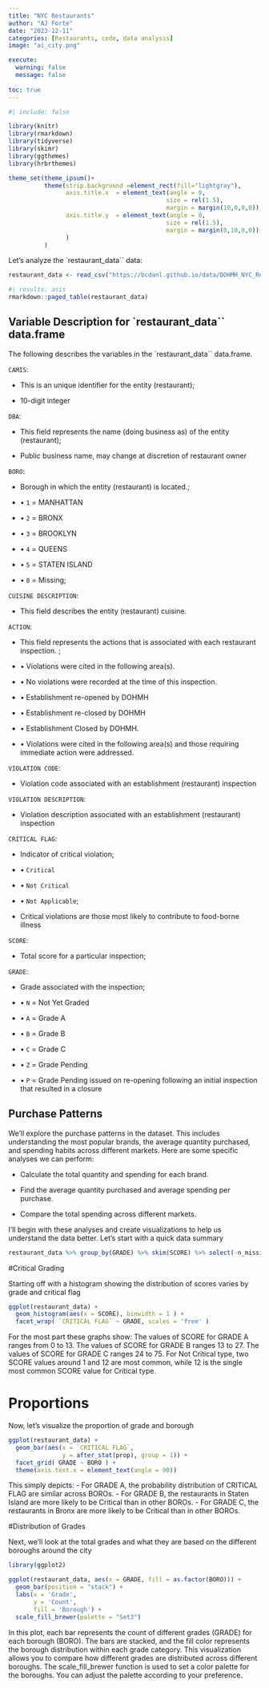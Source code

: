 ```yaml
---
title: "NYC Restaurants"
author: "AJ Forte"
date: "2023-12-11"
categories: [Restaurants, code, data analysis]
image: "ai_city.png"

execute: 
  warning: false
  message: false
  
toc: true
---
```

```r
#| include: false

library(knitr)
library(rmarkdown)
library(tidyverse)
library(skimr)
library(ggthemes)
library(hrbrthemes)

theme_set(theme_ipsum()+
          theme(strip.background =element_rect(fill="lightgray"),
                axis.title.x  = element_text(angle = 0,
                                            size = rel(1.5),
                                            margin = margin(10,0,0,0)),
                axis.title.y  = element_text(angle = 0,
                                            size = rel(1.5),
                                            margin = margin(0,10,0,0))
                )
          )
```

Let's analyze the `restaurant_data`` data:

```r
restaurant_data <- read_csv("https://bcdanl.github.io/data/DOHMH_NYC_Restaurant_Inspection.csv")
```


```r
#| results: asis
rmarkdown::paged_table(restaurant_data) 
```



## Variable Description for `restaurant_data`` data.frame

The following describes the variables in the `restaurant_data`` data.frame.


 `CAMIS`:
 
   -   This is an unique identifier for the entity (restaurant);
   
   -   10-digit integer
   
 `DBA`:
 
   -   This field represents the name (doing business as) of the entity (restaurant);
   
   -   Public business name, may change at discretion of restaurant owner
   
 `BORO`:
 
   -   Borough in which the entity (restaurant) is located.;
   
   -   • `1` = MANHATTAN
   -   • `2` = BRONX
   -   • `3` = BROOKLYN
   -   • `4` = QUEENS
   -   • `5` = STATEN ISLAND
   -   • `0` = Missing;
   
 `CUISINE DESCRIPTION`:
 
   -   This field describes the entity (restaurant) cuisine.
   
 `ACTION`:
 
   -   This field represents the actions that is associated with each restaurant inspection. ;
   
   -   • Violations were cited in the following area(s).
   
   -   • No violations were recorded at the time of this inspection.
   
   -   • Establishment re-opened by DOHMH
   
   -   • Establishment re-closed by DOHMH
   
   -   • Establishment Closed by DOHMH.
   
   -   • Violations were cited in the following area(s) and those requiring immediate action were addressed.
   
 `VIOLATION CODE`:
 
   -   Violation code associated with an establishment (restaurant) inspection
   
 `VIOLATION DESCRIPTION`:
 
   -   Violation description associated with an establishment (restaurant) inspection
   
 `CRITICAL FLAG`:
 
   -   Indicator of critical violation;
   
   -   • `Critical`
   -   • `Not Critical`
   -   • `Not Applicable`;
   
   -   Critical violations are those most likely to contribute to food-borne illness
   
 `SCORE`:
 
   -   Total score for a particular inspection;
   
 `GRADE`:
 
   -   Grade associated with the inspection;
   
   -   • `N` = Not Yet Graded
   -   • `A` = Grade A
   -   • `B` = Grade B
   -   • `C` = Grade C
   -   • `Z` = Grade Pending
   -   • `P` = Grade Pending issued on re-opening following an initial inspection that resulted in a closure


## Purchase Patterns

We'll explore the purchase patterns in the dataset. This includes understanding the most popular brands, the average quantity purchased, and spending habits across different markets. Here are some specific analyses we can perform:

- Calculate the total quantity and spending for each brand.

- Find the average quantity purchased and average spending per purchase.

- Compare the total spending across different markets.

I'll begin with these analyses and create visualizations to help us understand the data better. Let's start with a quick data summary

```r
restaurant_data %>% group_by(GRADE) %>% skim(SCORE) %>% select(-n_missing)
```

#Critical Grading

Starting off with a histogram showing the distribution of scores varies by grade and critical flag

```r
ggplot(restaurant_data) +
  geom_histogram(aes(x = SCORE), binwidth = 1 ) +
  facet_wrap( `CRITICAL FLAG` ~ GRADE, scales = 'free' )
```


For the most part these graphs show:
The values of SCORE for GRADE A ranges from 0 to 13.
The values of SCORE for GRADE B ranges 13 to 27.
The values of SCORE for GRADE C ranges 24 to 75.
For Not Critical type, two SCORE values around 1 and 12 are most common, while 12 is the single most common SCORE value for Critical type.

# Proportions

Now, let's visualize the proportion of grade and borough

```r
ggplot(restaurant_data) +
  geom_bar(aes(x = `CRITICAL FLAG`,
               y = after_stat(prop), group = 1)) +
  facet_grid( GRADE ~ BORO ) +
  theme(axis.text.x = element_text(angle = 90))
```

This simply depicts:
- For GRADE A, the probability distribution of CRITICAL FLAG are similar across BOROs.
- For GRADE B, the restaurants in Staten Island are more likely to be Critical than in other BOROs.
- For GRADE C, the restaurants in Bronx are more likely to be Critical than in other BOROs.


#Distribution of Grades

Next, we'll look at the total grades and what they are based on the different boroughs around the city

```r
library(ggplot2)

ggplot(restaurant_data, aes(x = GRADE, fill = as.factor(BORO))) +
  geom_bar(position = "stack") +
  labs(x = 'Grade',
       y = 'Count',
       fill = 'Borough') +
  scale_fill_brewer(palette = "Set3")

```

In this plot, each bar represents the count of different grades (GRADE) for each borough (BORO). The bars are stacked, and the fill color represents the borough distribution within each grade category. This visualization allows you to compare how different grades are distributed across different boroughs. The scale_fill_brewer function is used to set a color palette for the boroughs. You can adjust the palette according to your preference.